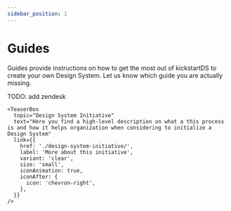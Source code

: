 ```yaml
---
sidebar_position: 1
---
```



# Guides

Guides provide instructions on how to get the most out of kickstartDS to create your own Design System. Let us know which guide you are actually missing.

TODO: add zendesk

<div ks-theme="docs">
  <Columns columns={3} gutter="md" switchAt="48rem">
    <TeaserBox
      topic="Create your Design System"
      text="This is basically the main guide. It explains how you get your first Design System setup in five simple steps"
      link={{
        href: './create/',
        label: 'See starter guide',
        variant: 'clear',
        size: 'small',
        iconAnimation: true,
        iconAfter: {
          icon: 'chevron-right',
        },
      }}
    />
    <TeaserBox
      topic="Components"
      text="Learn about the different ways on how you use base components from kickstartDS to create your own and more complex components"
      link={{
        href: './components/',
        label: 'Explore components guides',
        variant: 'clear',
        size: 'small',
        iconAnimation: true,
        iconAfter: {
          icon: 'chevron-right',
        },
      }}
    />
    <TeaserBox
      topic="Examples"
      text="These instructions guide you through some common examples to show you how to adapt or customize components to your own needs"
      link={{
        href: './examples/',
        label: 'Check examples',
        variant: 'clear',
        size: 'small',
        iconAnimation: true,
        iconAfter: {
          icon: 'chevron-right',
        },
      }}
    />
    <TeaserBox
      topic="Migrations"
      text="Find informationen on how to upgrade from older versions of kickstartDS to v2.0.0"
      link={{
        href: './migrations/',
        label: 'Read migration guide',
        variant: 'clear',
        size: 'small',
        iconAnimation: true,
        iconAfter: {
          icon: 'chevron-right',
        },
      }}
    />
    <TeaserBox
      topic="Using our starter"
      text="TODO: add short intro description about the starters"
      link={{
        href: './use-our-starter/',
        label: 'See starters',
        variant: 'clear',
        size: 'small',
        iconAnimation: true,
        iconAfter: {
          icon: 'chevron-right',
        },
      }}
    />

    <TeaserBox
      topic="Design System Initiative"
      text="Here you find a high-level description on what a this process is and how it helps organization when considering to initialize a Design System"
      link={{
        href: './design-system-initiative/',
        label: 'More about this initiative',
        variant: 'clear',
        size: 'small',
        iconAnimation: true,
        iconAfter: {
          icon: 'chevron-right',
        },
      }}
    />

  </Columns>
</div>
